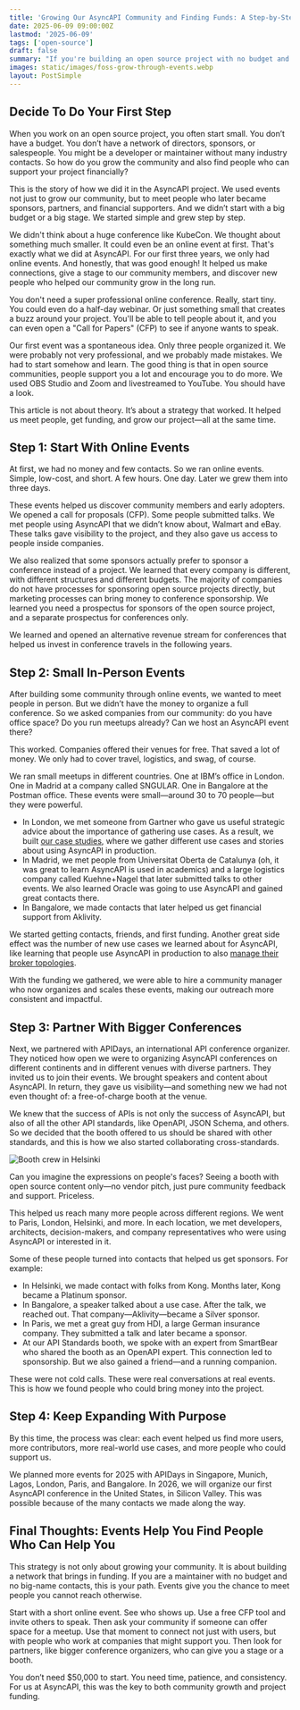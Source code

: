```yaml
---
title: 'Growing Our AsyncAPI Community and Finding Funds: A Step-by-Step Strategy for Open Source Projects'
date: 2025-06-09 09:00:00Z
lastmod: '2025-06-09'
tags: ['open-source']
draft: false
summary: "If you're building an open source project with no budget and few contacts, start small: online events, free meetups, conference partnerships. This helped AsyncAPI grow a global community and find sponsors. Events aren’t just for visibility, they're for funding too."
images: static/images/foss-grow-through-events.webp
layout: PostSimple
---
```


<TOCInline toc={props.toc} toHeading={3} />

## Decide To Do Your First Step

When you work on an open source project, you often start small. You don’t have a budget. You don’t have a network of directors, sponsors, or salespeople. You might be a developer or maintainer without many industry contacts. So how do you grow the community and also find people who can support your project financially?

This is the story of how we did it in the AsyncAPI project. We used events not just to grow our community, but to meet people who later became sponsors, partners, and financial supporters. And we didn’t start with a big budget or a big stage. We started simple and grew step by step.

We didn't think about a huge conference like KubeCon. We thought about something much smaller. It could even be an online event at first. That's exactly what we did at AsyncAPI. For our first three years, we only had online events. And honestly, that was good enough! It helped us make connections, give a stage to our community members, and discover new people who helped our community grow in the long run.

You don't need a super professional online conference. Really, start tiny. You could even do a half-day webinar. Or just something small that creates a buzz around your project. You'll be able to tell people about it, and you can even open a "Call for Papers" (CFP) to see if anyone wants to speak.

Our first event was a spontaneous idea. Only three people organized it. We were probably not very professional, and we probably made mistakes. We had to start somehow and learn. The good thing is that in open source communities, people support you a lot and encourage you to do more. We used OBS Studio and Zoom and livestreamed to YouTube. You should have a look.

<YouTube id="oMSzGc5bDr4" />

This article is not about theory. It’s about a strategy that worked. It helped us meet people, get funding, and grow our project—all at the same time.

## Step 1: Start With Online Events

At first, we had no money and few contacts. So we ran online events. Simple, low-cost, and short. A few hours. One day. Later we grew them into three days.

These events helped us discover community members and early adopters. We opened a call for proposals (CFP). Some people submitted talks. We met people using AsyncAPI that we didn’t know about, Walmart and eBay. These talks gave visibility to the project, and they also gave us access to people inside companies.

We also realized that some sponsors actually prefer to sponsor a conference instead of a project. We learned that every company is different, with different structures and different budgets. The majority of companies do not have processes for sponsoring open source projects directly, but marketing processes can bring money to conference sponsorship. We learned you need a prospectus for sponsors of the open source project, and a separate prospectus for conferences only.

We learned and opened an alternative revenue stream for conferences that helped us invest in conference travels in the following years.

## Step 2: Small In-Person Events

After building some community through online events, we wanted to meet people in person. But we didn’t have the money to organize a full conference. So we asked companies from our community: do you have office space? Do you run meetups already? Can we host an AsyncAPI event there?

This worked. Companies offered their venues for free. That saved a lot of money. We only had to cover travel, logistics, and swag, of course.

We ran small meetups in different countries. One at IBM’s office in London. One in Madrid at a company called SNGULAR. One in Bangalore at the Postman office. These events were small—around 30 to 70 people—but they were powerful.

- In London, we met someone from Gartner who gave us useful strategic advice about the importance of gathering use cases. As a result, we built [our case studies](https://www.asyncapi.com/casestudies), where we gather different use cases and stories about using AsyncAPI in production.
- In Madrid, we met people from Universitat Oberta de Catalunya (oh, it was great to learn AsyncAPI is used in academics) and a large logistics company called Kuehne+Nagel that later submitted talks to other events. We also learned Oracle was going to use AsyncAPI and gained great contacts there.
- In Bangalore, we made contacts that later helped us get financial support from Aklivity.

We started getting contacts, friends, and first funding. Another great side effect was the number of new use cases we learned about for AsyncAPI, like learning that people use AsyncAPI in production to also [manage their broker topologies](https://eviltux.com/2025/03/27/beyond-docs-using-asyncapi-as-a-config-for-infrastructure/).

With the funding we gathered, we were able to hire a community manager who now organizes and scales these events, making our outreach more consistent and impactful.

## Step 3: Partner With Bigger Conferences

Next, we partnered with APIDays, an international API conference organizer. They noticed how open we were to organizing AsyncAPI conferences on different continents and in different venues with diverse partners. They invited us to join their events. We brought speakers and content about AsyncAPI. In return, they gave us visibility—and something new we had not even thought of: a free-of-charge booth at the venue.

We knew that the success of APIs is not only the success of AsyncAPI, but also of all the other API standards, like OpenAPI, JSON Schema, and others. So we decided that the booth offered to us should be shared with other standards, and this is how we also started collaborating cross-standards.

<Image alt="Booth crew in Helsinki" src="/static/images/booth.jpeg" width={400} height={300} />

Can you imagine the expressions on people's faces? Seeing a booth with open source content only—no vendor pitch, just pure community feedback and support. Priceless.

This helped us reach many more people across different regions. We went to Paris, London, Helsinki, and more. In each location, we met developers, architects, decision-makers, and company representatives who were using AsyncAPI or interested in it.

Some of these people turned into contacts that helped us get sponsors. For example:

- In Helsinki, we made contact with folks from Kong. Months later, Kong became a Platinum sponsor.
- In Bangalore, a speaker talked about a use case. After the talk, we reached out. That company—Aklivity—became a Silver sponsor.
- In Paris, we met a great guy from HDI, a large German insurance company. They submitted a talk and later became a sponsor.
- At our API Standards booth, we spoke with an expert from SmartBear who shared the booth as an OpenAPI expert. This connection led to sponsorship. But we also gained a friend—and a running companion.

These were not cold calls. These were real conversations at real events. This is how we found people who could bring money into the project.

## Step 4: Keep Expanding With Purpose

By this time, the process was clear: each event helped us find more users, more contributors, more real-world use cases, and more people who could support us.

We planned more events for 2025 with APIDays in Singapore, Munich, Lagos, London, Paris, and Bangalore. In 2026, we will organize our first AsyncAPI conference in the United States, in Silicon Valley. This was possible because of the many contacts we made along the way.

## Final Thoughts: Events Help You Find People Who Can Help You

This strategy is not only about growing your community. It is about building a network that brings in funding. If you are a maintainer with no budget and no big-name contacts, this is your path. Events give you the chance to meet people you cannot reach otherwise.

Start with a short online event. See who shows up. Use a free CFP tool and invite others to speak. Then ask your community if someone can offer space for a meetup. Use that moment to connect not just with users, but with people who work at companies that might support you. Then look for partners, like bigger conference organizers, who can give you a stage or a booth.

You don’t need $50,000 to start. You need time, patience, and consistency. For us at AsyncAPI, this was the key to both community growth and project funding.
